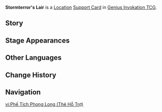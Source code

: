 {{About|the [[Genius Invokation TCG]] Support Card|the [[Location]]|Stormterror's Lair}}
{{Genius Invokation TCG Infobox
|title     = Stormterror's Lair
|id        = 321015
|image     = Stormterror's Lair Support Card.png
|type      = Support Card
|group     = Location
|effect    = '''When played:''' Draw a random Talent card from your deck.<br>'''When you play a Talent card, or when your character uses a Skill with an original cost of at least 4 Elemental Dice:''' Spend 1 less Elemental Die. (Once per Round)
|usage     = 3
|matching  = 2
|source1   = {{Sold By}}
}}
'''Stormterror's Lair''' is a [[Location Card|Location]] [[Support Card]] in [[Genius Invokation TCG]].

==Story==
{{Description|The ambitious dream was built proudly upon the capital of the God of Storms, and collapsed to ruin under the lofty song of freedom.|title=Stormterror's Lair}}

==Stage Appearances==
{{Genius Invokation TCG Stage Appearances}}

==Other Languages==
{{Other Languages|Transclude=Stormterror's Lair}}

==Change History==
{{Change History|4.2}}

==Navigation==
{{Genius Invokation TCG Navbox|Support Card Obtainable}}

[[vi:Phế Tích Phong Long (Thẻ Hỗ Trợ)]]